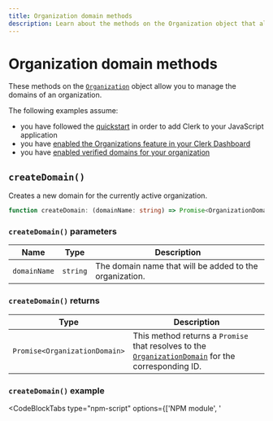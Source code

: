 ```yaml
---
title: Organization domain methods
description: Learn about the methods on the Organization object that allow you to manage the domains of an organization.
---
```


# Organization domain methods

These methods on the [`Organization`](/docs/references/javascript/organization/organization) object allow you to manage the domains of an organization.

The following examples assume:

- you have followed the [quickstart](/docs/quickstarts/javascript) in order to add Clerk to your JavaScript application
- you have [enabled the Organizations feature in your Clerk Dashboard](/docs/organizations/overview#enable-organizations-in-your-application)
- you have [enabled verified domains for your organization](/docs/organizations/verified-domains)

## `createDomain()`

Creates a new domain for the currently active organization.

```typescript
function createDomain: (domainName: string) => Promise<OrganizationDomainResource>;
```

### `createDomain()` parameters

| Name | Type | Description |
| --- | --- | --- |
| `domainName` | `string` | The domain name that will be added to the organization. |

### `createDomain()` returns

| Type | Description |
| --- | --- |
| `Promise<OrganizationDomain>` | This method returns a `Promise` that resolves to the [`OrganizationDomain`][org-domain-ref] for the corresponding ID. |

### `createDomain()` example

<InjectKeys>

<CodeBlockTabs type="npm-script" options={['NPM module', '<script>']}>
```js filename="main.js" {10}
import Clerk from '@clerk/clerk-js';

// Initialize Clerk with your Clerk publishable key
const clerk = new Clerk('{{pub_key}}');
await clerk.load();

if (clerk.user) {
  // Check for an active organization
  if (clerk.organization) {
    await clerk.organization.createDomain("test-domain.com")
      .then((res) => console.log(res))
      .catch((error) => console.log("An error occurred:", error.errors));
  } else {
    // If there is no active organization,
    // mount Clerk's <OrganizationSwitcher />
    // to allow the user to set an organization as active
    document.getElementById("app").innerHTML = `
      <h2>Select an organization to set it as active</h2>
      <div id="org-switcher"></div>
    `;

    const orgSwitcherDiv = document.getElementById("org-switcher");

    clerk.mountOrganizationSwitcher(orgSwitcherDiv);
  }
} else {
  document.getElementById("app").innerHTML = `
    <div id="sign-in"></div>
  `;

  const signInDiv = document.getElementById("sign-in");

  clerk.mountSignIn(signInDiv);
}
```

```html filename="index.html" {20}
  <div id="app"></div>

  <!-- Initialize Clerk with your
  Clerk publishable key and Frontend API URL -->
  <script
    async
    crossorigin="anonymous"
    data-clerk-publishable-key='{{pub_key}}'
    src="https://[your-domain].clerk.accounts.dev/npm/@clerk/clerk-js@latest/dist/clerk.browser.js"
    type="text/javascript"
  ></script>

  <script>
    window.addEventListener("load", async function () {
      await Clerk.load();

      if (Clerk.user) {
        // Check for an active organization
        if (Clerk.organization) {
          await Clerk.organization.createDomain("test-domain.com")
            .then((res) => console.log(res))
            .catch((error) => console.log("An error occurred:", error.errors));
        } else {
          // If there is no active organization,
          // mount Clerk's <OrganizationSwitcher />
          // to allow the user to set an organization as active
          document.getElementById("app").innerHTML = `
            <h2>Select an organization to set it as active</h2>
            <div id="org-switcher"></div>
          `;

          const orgSwitcherDiv = document.getElementById("org-switcher");

          Clerk.mountOrganizationSwitcher(orgSwitcherDiv);
        }
      } else {
        document.getElementById("app").innerHTML = `
          <div id="sign-in"></div>
        `;
        const signInDiv = document.getElementById("sign-in");
        Clerk.mountSignIn(signInDiv);
      }
    });
  </script>
```
</CodeBlockTabs>

</InjectKeys>

## `getDomains()`

Retrieves the list of domains for the currently active organization.

```typescript
function getDomains(params?: GetDomainsParams): Promise<ClerkPaginatedResponse<OrganizationDomain>>;
```

### `GetDomainsParams`

| Name | Type | Description |
| --- | --- | --- |
| `initialPage?` | `number` | A number that can be used to skip the first n-1 pages. For example, if `initialPage` is set to 10, it is will skip the first 9 pages and will fetch the 10th page. |
| `pageSize?` | `number` | A number that indicates the maximum number of results that should be returned for a specific page. |
| `enrollmentMode?` | `'manual_invitation' \| 'automatic_invitation' \| 'automatic_suggestion'` | An [enrollment mode](/docs/organizations/verified-domains#enrollment-modes) will change how new users join an organization. |

### `getDomains()` returns

| Type | Description |
| --- | --- |
| `Promise<ClerkPaginatedResponse<OrganizationDomain>>` | This method returns a `Promise` that resolves to a [`ClerkPaginatedResponse`](/docs/references/javascript/types/clerk-paginated-response) of [`OrganizationDomain`][org-domain-ref] objects. |

### `getDomains()` example

<InjectKeys>

<CodeBlockTabs type="npm-script" options={['NPM module', '<script>']}>
```js filename="main.js" {10}
import Clerk from '@clerk/clerk-js';

// Initialize Clerk with your Clerk publishable key
const clerk = new Clerk('{{pub_key}}');
await clerk.load();

if (clerk.user) {
  // Check for an active organization
  if (clerk.organization) {
    await clerk.organization.getDomains()
      .then((res) => console.log(res))
      .catch((error) => console.log("An error occurred:", error.errors));
  } else {
    // If there is no active organization,
    // mount Clerk's <OrganizationSwitcher />
    // to allow the user to set an organization as active
    document.getElementById("app").innerHTML = `
      <h2>Select an organization to set it as active</h2>
      <div id="org-switcher"></div>
    `;

    const orgSwitcherDiv = document.getElementById("org-switcher");

    clerk.mountOrganizationSwitcher(orgSwitcherDiv);
  }
} else {
  document.getElementById("app").innerHTML = `
    <div id="sign-in"></div>
  `;

  const signInDiv = document.getElementById("sign-in");

  clerk.mountSignIn(signInDiv);
}
```

```html filename="index.html" {20}
  <div id="app"></div>

  <!-- Initialize Clerk with your
  Clerk publishable key and Frontend API URL -->
  <script
    async
    crossorigin="anonymous"
    data-clerk-publishable-key='{{pub_key}}'
    src="https://[your-domain].clerk.accounts.dev/npm/@clerk/clerk-js@latest/dist/clerk.browser.js"
    type="text/javascript"
  ></script>

  <script>
    window.addEventListener("load", async function () {
      await Clerk.load();

      if (Clerk.user) {
        // Check for an active organization
        if (Clerk.organization) {
          await Clerk.organization.getDomains()
            .then((res) => console.log(res))
            .catch((error) => console.log("An error occurred:", error.errors));
        } else {
          // If there is no active organization,
          // mount Clerk's <OrganizationSwitcher />
          // to allow the user to set an organization as active
          document.getElementById("app").innerHTML = `
            <h2>Select an organization to set it as active</h2>
            <div id="org-switcher"></div>
          `;

          const orgSwitcherDiv = document.getElementById("org-switcher");

          Clerk.mountOrganizationSwitcher(orgSwitcherDiv);
        }
      } else {
        document.getElementById("app").innerHTML = `
          <div id="sign-in"></div>
        `;
        const signInDiv = document.getElementById("sign-in");
        Clerk.mountSignIn(signInDiv);
      }
    });
  </script>
```
</CodeBlockTabs>

</InjectKeys>

## `getDomain()`

Retrieves a domain for an organization based on the given domain ID.

```typescript
function getDomain(params: GetDomainParams): Promise<OrganizationDomain>;
```

### `GetDomainParams`

| Name | Type | Description |
| --- | --- | --- |
| `domainId` | string |  The ID of the domain that will be fetched. |

### `getDomain()` returns

| Type | Description |
| --- | --- |
| `Promise<OrganizationDomain>` | This method returns a `Promise` that resolves to the [`OrganizationDomain`][org-domain-ref] for the corresponding ID. |

### `getDomain()` example

<InjectKeys>

<CodeBlockTabs type="npm-script" options={['NPM module', '<script>']}>
```js filename="main.js" {12}
import Clerk from '@clerk/clerk-js';

// Initialize Clerk with your Clerk publishable key
const clerk = new Clerk('{{pub_key}}');
await clerk.load();

if (clerk.user) {
  // Check for an active organization
  if (clerk.organization) {
    const domainId = "orgdmn_123";

    await clerk.organization.getDomain({ domainId })
      .then((res) => console.log(`Domains:`, res))
      .catch((error) => console.log("An error occurred:", error.errors));
  } else {
    // If there is no active organization,
    // mount Clerk's <OrganizationSwitcher />
    // to allow the user to set an organization as active
    document.getElementById("app").innerHTML = `
      <h2>Select an organization to set it as active</h2>
      <div id="org-switcher"></div>
    `;

    const orgSwitcherDiv = document.getElementById("org-switcher");

    clerk.mountOrganizationSwitcher(orgSwitcherDiv);
  }
} else {
  document.getElementById("app").innerHTML = `
    <div id="sign-in"></div>
  `;

  const signInDiv = document.getElementById("sign-in");

  clerk.mountSignIn(signInDiv);
}
```

```html filename="index.html" {22}
  <div id="app"></div>

  <!-- Initialize Clerk with your
  Clerk publishable key and Frontend API URL -->
  <script
    async
    crossorigin="anonymous"
    data-clerk-publishable-key='{{pub_key}}'
    src="https://[your-domain].clerk.accounts.dev/npm/@clerk/clerk-js@latest/dist/clerk.browser.js"
    type="text/javascript"
  ></script>

  <script>
    window.addEventListener("load", async function () {
      await Clerk.load();

      if (Clerk.user) {
        // Check for an active organization
        if (Clerk.organization) {
          const domainId = "orgdmn_123";

          await Clerk.organization.getDomain({ domainId })
            .then((res) => console.log(`Domains:`, res))
            .catch((error) => console.log("An error occurred:", error.errors));
        } else {
          // If there is no active organization,
          // mount Clerk's <OrganizationSwitcher />
          // to allow the user to set an organization as active
          document.getElementById("app").innerHTML = `
            <h2>Select an organization to set it as active</h2>
            <div id="org-switcher"></div>
          `;

          const orgSwitcherDiv = document.getElementById("org-switcher");

          Clerk.mountOrganizationSwitcher(orgSwitcherDiv);
        }
      } else {
        document.getElementById("app").innerHTML = `
          <div id="sign-in"></div>
        `;
        const signInDiv = document.getElementById("sign-in");
        Clerk.mountSignIn(signInDiv);
      }
    });
  </script>
```
</CodeBlockTabs>

</InjectKeys>

[org-domain-ref]: /docs/references/javascript/organization-domain
